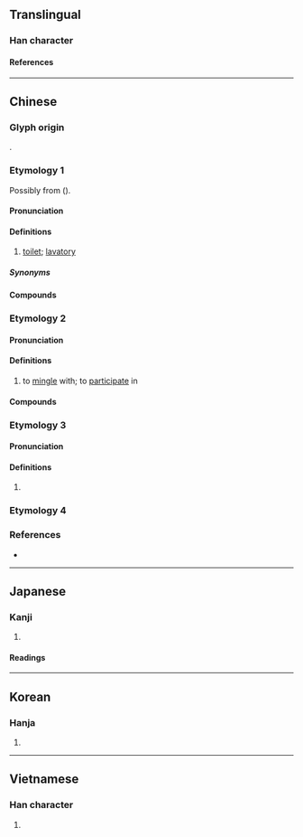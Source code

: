{{also|厕|厠}}
{{character info}}
==Translingual==

===Han character===
{{Han char|rn=53|rad=广|as=09|sn=12|four=00220|canj=IBCN|ids=⿸广則}}

====References====
{{Han ref|kx=0348.260|dkj=09410|dj=0659.150|hdz=20893.030|uh=5EC1}}

----

==Chinese==
{{zh-forms|s=厕|alt=*厠}}

===Glyph origin===
{{Han etym}}
{{Han compound|广|則|c1=s|c2=p|ls=psc}}.

===Etymology 1===
Possibly from {{inh|zh|sit-pro|*g-ts(j)i-t/n||to urinate}} ({{zh-ref|Schuessler, 2007}}).

====Pronunciation====
{{zh-pron
|m=cè,sì,2tl=y
|m_note=sì - variant reading used in {{zh-l|茅廁|tr=máosi}}
|m-s=ce2/si1
|m-s_note=si1 - reading used in {{zh-l|茅廁|tr=-}}
|c=ci3
|c-t=lhu1
|g=cet6/ci
|g_note=ci - reading used in {{zh-l|茅廁|tr=-}}
|h=pfs=chhet;gd=cêd5/ci4
|j=ceh4/cah4/si1
|j_note=ceh4 - literary; cah4, si1 - vernacular
|mb=chă̤
|md=cé̤ṳ/cháik
|mn=xm:chheh/qz,tw:chhè/xm,zz,tw:chhek/qz:chhiak
|mn_note=chheh/chhè - vernacular; chhek/chhiak - literary
|mn-t=cê3
|w=2tshr
|x=cr4/sr1/ze6
|x_note=cr4, sr1 - vernacular; ze6 - literary
|mc=y
|oc=y,1
|cat=n
}}

====Definitions====
{{zh-hanzi}}

# [[toilet]]; [[lavatory]]

=====Synonyms=====
{{zh-dial|廁所}}

====Compounds====
{{zh-der|如廁|廁足|廁紙|廁牏|廁所|坑廁|公廁|公共廁所|登廁|東廁|男廁|黑廁|女廁|沖廁|殘廁|廁格|茅廁|踎廁}}

===Etymology 2===

====Pronunciation====
{{zh-pron
|m=廁
|c=ci3
|mc=y
|oc=n,1
|cat=v
}}

====Definitions====
{{zh-hanzi}}

# {{lb|zh|literary}} to [[mingle]] with; to [[participate]] in

====Compounds====
{{zh-der|匽廁|廁身其間|廁身|廁神|溷廁|雜廁}}

===Etymology 3===

====Pronunciation====
{{zh-pron
|m=cè
|c=zak1
|mc=n
|oc=n,2
|cat=v
}}

====Definitions====
{{zh-hanzi}}

# {{zh-used in|廁足}}

===Etymology 4===
{{zh-see|仄|v}}

===References===
* {{R:yue:Hanzi}}

----

==Japanese==

===Kanji===
{{ja-kanji|grade=|rs=广09}}

# {{rfdef|ja|sort=广09}}

====Readings====
{{ja-readings
|goon=し, しき
|kanon=し, そく
|on=しょく
|kun=かわや
}}

----

==Korean==

===Hanja===
{{ko-hanja|치}}

# {{rfdef|ko|sort=广09}}

----

==Vietnamese==

===Han character===
{{vi-readings|rs=广09|reading=xí}}

# {{rfdef|vi|sort=广09}}